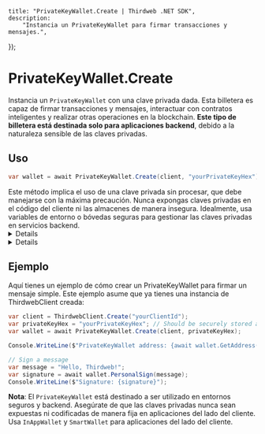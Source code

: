 
    title: "PrivateKeyWallet.Create | Thirdweb .NET SDK",
    description:
        "Instancia un PrivateKeyWallet para firmar transacciones y mensajes.",
});

# PrivateKeyWallet.Create

Instancia un `PrivateKeyWallet` con una clave privada dada. Esta billetera es capaz de firmar transacciones y mensajes, interactuar con contratos inteligentes y realizar otras operaciones en la blockchain. **Este tipo de billetera está destinada solo para aplicaciones backend**, debido a la naturaleza sensible de las claves privadas.

## Uso


```csharp
var wallet = await PrivateKeyWallet.Create(client, "yourPrivateKeyHex");
```

<Callout variant="warning" title="Importante">
    Este método implica el uso de una clave privada sin procesar, que debe manejarse con la máxima precaución. Nunca expongas claves privadas en el código del cliente ni las almacenes de manera insegura. Idealmente, usa variables de entorno o bóvedas seguras para gestionar las claves privadas en servicios backend.
</Callout>

<Details summary="Parámetros">

### client (requerido)

Una instancia de `ThirdwebClient`.

### privateKeyHex (requerido)

La clave privada de la billetera, proporcionada como un `string` hexadecimal. Esta clave otorga control total sobre los fondos y activos de la billetera en la blockchain.

</Details>

<Details summary="Valor de retorno">
PrivateKeyWallet

Devuelve una instancia de `PrivateKeyWallet`, lista para firmar transacciones y mensajes con la clave privada proporcionada.

</Details>

## Ejemplo

Aquí tienes un ejemplo de cómo crear un PrivateKeyWallet para firmar un mensaje simple. Este ejemplo asume que ya tienes una instancia de ThirdwebClient creada:

```csharp
var client = ThirdwebClient.Create("yourClientId");
var privateKeyHex = "yourPrivateKeyHex"; // Should be securely stored and accessed
var wallet = await PrivateKeyWallet.Create(client, privateKeyHex);

Console.WriteLine($"PrivateKeyWallet address: {await wallet.GetAddress()}");

// Sign a message
var message = "Hello, Thirdweb!";
var signature = await wallet.PersonalSign(message);
Console.WriteLine($"Signature: {signature}");
```

**Nota**: El `PrivateKeyWallet` está destinado a ser utilizado en entornos seguros y backend. Asegúrate de que las claves privadas nunca sean expuestas ni codificadas de manera fija en aplicaciones del lado del cliente. Usa `InAppWallet` y `SmartWallet` para aplicaciones del lado del cliente.
